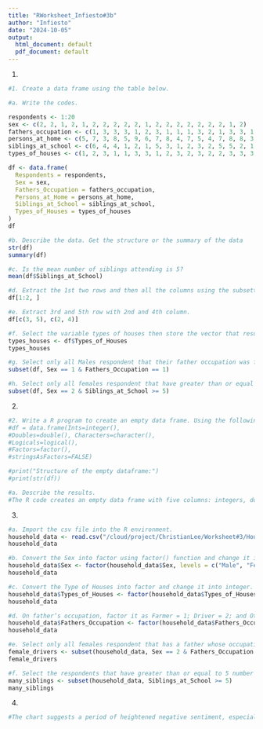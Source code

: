 ```yaml
---
title: "RWorksheet_Infiesto#3b"
author: "Infiesto"
date: "2024-10-05"
output:
  html_document: default
  pdf_document: default
---
```

1.
```r
#1. Create a data frame using the table below.

#a. Write the codes.

respondents <- 1:20
sex <- c(2, 2, 1, 2, 1, 2, 2, 2, 2, 2, 1, 2, 2, 2, 2, 2, 2, 2, 1, 2)
fathers_occupation <- c(1, 3, 3, 3, 1, 2, 3, 1, 1, 1, 3, 2, 1, 3, 3, 1, 3, 1, 2, 1)
persons_at_home <- c(5, 7, 3, 8, 5, 9, 6, 7, 8, 4, 7, 5, 4, 7, 8, 8, 3, 11, 7, 6)
siblings_at_school <- c(6, 4, 4, 1, 2, 1, 5, 3, 1, 2, 3, 2, 5, 5, 2, 1, 2, 5, 3, 2)
types_of_houses <- c(1, 2, 3, 1, 1, 3, 3, 1, 2, 3, 2, 3, 2, 2, 3, 3, 3, 3, 3, 2)

df <- data.frame(
  Respondents = respondents,
  Sex = sex,
  Fathers_Occupation = fathers_occupation,
  Persons_at_Home = persons_at_home,
  Siblings_at_School = siblings_at_school,
  Types_of_Houses = types_of_houses
)
df

#b. Describe the data. Get the structure or the summary of the data
str(df)
summary(df)

#c. Is the mean number of siblings attending is 5?
mean(df$Siblings_at_School)

#d. Extract the 1st two rows and then all the columns using the subsetting functions.
df[1:2, ]

#e. Extract 3rd and 5th row with 2nd and 4th column.
df[c(3, 5), c(2, 4)]

#f. Select the variable types of houses then store the vector that results as types_houses.
types_houses <- df$Types_of_Houses
types_houses

#g. Select only all Males respondent that their father occupation was farmer.
subset(df, Sex == 1 & Fathers_Occupation == 1)

#h. Select only all females respondent that have greater than or equal to 5 number of siblings attending school.
subset(df, Sex == 2 & Siblings_at_School >= 5)
```
2.
```r
#2. Write a R program to create an empty data frame. Using the following codes:
#df = data.frame(Ints=integer(),
#Doubles=double(), Characters=character(),
#Logicals=logical(),
#Factors=factor(),
#stringsAsFactors=FALSE)

#print("Structure of the empty dataframe:")
#print(str(df))

#a. Describe the results.
#The R code creates an empty data frame with five columns: integers, doubles, characters, logicals, and factors. The `str()` function displays that the data frame has these columns but no rows. Each column is an empty vector of its respective type, ready to hold data later.
```
3.
```r
#a. Import the csv file into the R environment.
household_data <- read.csv("/cloud/project/ChristianLee/Worksheet#3/HouseholdData.csv")
household_data

#b. Convert the Sex into factor using factor() function and change it into integer.[Legend: Male = 1 and Female = 2].
household_data$Sex <- factor(household_data$Sex, levels = c("Male", "Female"), labels = c(1, 2))
household_data

#c. Convert the Type of Houses into factor and change it into integer. [Legend: Wood = 1; Congrete = 2; Semi-Congrete = 3].
household_data$Types_of_Houses <- factor(household_data$Types_of_Houses, levels = c("Wood", "Congrete", "Semi-congrete"), labels = c(1, 2, 3))
household_data

#d. On father’s occupation, factor it as Farmer = 1; Driver = 2; and Others = 3.
household_data$Fathers_Occupation <- factor(household_data$Fathers_Occupation, levels = c(1, 2, 3), labels = c("Farmer", "Driver", "Others"))
household_data

#e. Select only all females respondent that has a father whose occupation is driver.
female_drivers <- subset(household_data, Sex == 2 & Fathers_Occupation == "Driver")
female_drivers

#f. Select the respondents that have greater than or equal to 5 number of siblings attending school.
many_siblings <- subset(household_data, Siblings_at_School >= 5)
many_siblings
```
4.
```r
#The chart suggests a period of heightened negative sentiment, especially on July 15 and 21. Neutral and positive sentiments are steady but less frequent. The data could reflect responses to specific events that triggered a wave of negative reactions on social media, with the exact events requiring further investigation to understand the context.
```

